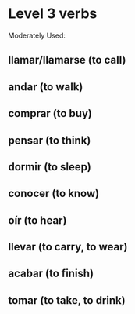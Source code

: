 # Level 3 verbs {.unnumbered}

Moderately Used:

## llamar/llamarse (to call)

## andar (to walk)

## comprar (to buy)

## pensar (to think)

## dormir (to sleep)

## conocer (to know)

## oír (to hear)

## llevar (to carry, to wear)

## acabar (to finish)

## tomar (to take, to drink)